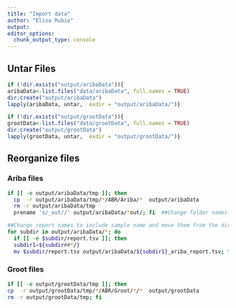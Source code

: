 ```yaml
---
title: "Import data"
author: "Elisa Rubio"
output: 
editor_options:
  chunk_output_type: console
---
```


## Untar Files

```r
if (!dir.exists("output/aribaData")){
aribaData<-list.files("data/aribaData", full.names = TRUE)
dir.create("output/aribaData")
lapply(aribaData, untar,  exdir = "output/aribaData/")}

if (!dir.exists("output/grootData")){
grootData<-list.files("data/grootData", full.names = TRUE)
dir.create("output/grootData")
lapply(grootData, untar,  exdir = "output/grootData/")}
```

## Reorganize files

### Ariba files

```bash
if [[ -e output/aribaData/tmp ]]; then
  cp  -r output/aribaData/tmp/*/ABR/Ariba/*  output/aribaData
  rm -r output/aribaData/tmp
  prename 's/_out//' output/aribaData/*out/; fi  ##Change folder names (Substitute out for nothing)

```

```bash
##Change report names to include sample name and move them from the directories
for subdir in output/aribaData/*; do
  if [[ -e $subdir/report.tsv ]]; then
  subdir1=${subdir##*/}
  mv $subdir/report.tsv output/aribaData/${subdir1}_ariba_report.tsv; fi; done

```

### Groot files

```bash
if [[ -e output/grootData/tmp ]]; then
cp  -r output/grootData/tmp/*/ABR/Groot/*/*  output/grootData
rm -r output/grootData/tmp; fi

```


